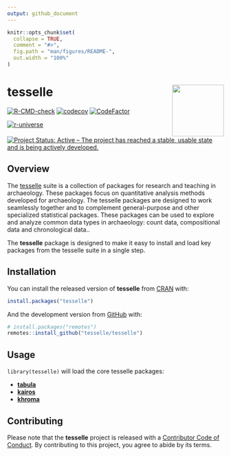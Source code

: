 ```yaml
---
output: github_document
---
```


<!-- README.md is generated from README.Rmd. Please edit that file -->

```r
knitr::opts_chunk$set(
  collapse = TRUE,
  comment = "#>",
  fig.path = "man/figures/README-",
  out.width = "100%"
)
```

# tesselle <img width=120px src="man/figures/logo.png" align="right" />

<!-- badges: start -->
[![R-CMD-check](https://github.com/tesselle/tesselle/workflows/R-CMD-check/badge.svg)](https://github.com/tesselle/tesselle/actions)
[![codecov](https://codecov.io/gh/tesselle/tesselle/branch/master/graph/badge.svg)](https://codecov.io/gh/tesselle/tesselle)
[![CodeFactor](https://www.codefactor.io/repository/github/tesselle/tesselle/badge/master)](https://www.codefactor.io/repository/github/tesselle/tesselle/overview/master)

[![r-universe](https://tesselle.r-universe.dev/badges/tesselle)](https://tesselle.r-universe.dev)

[![Project Status: Active – The project has reached a stable, usable state and is being actively developed.](https://www.repostatus.org/badges/latest/active.svg)](https://www.repostatus.org/#active)
<!-- badges: end -->

## Overview

The [tesselle](https://www.tesselle.org/) suite is a collection of packages for research and teaching in archaeology. These packages focus on quantitative analysis methods developed for archaeology. The tesselle packages are designed to work seamlessly together and to complement general-purpose and other specialized statistical packages. These packages can be used to explore and analyze common data types in archaeology: count data, compositional data and chronological data..

The **tesselle** package is designed to make it easy to install and load key packages from the tesselle suite in a single step. 

## Installation

You can install the released version of **tesselle** from [CRAN](https://CRAN.R-project.org) with:

```r
install.packages("tesselle")
```

And the development version from [GitHub](https://github.com/) with:

```r
# install.packages("remotes")
remotes::install_github("tesselle/tesselle")
```

## Usage

`library(tesselle)` will load the core tesselle packages:

* [**tabula**](https://packages.tesselle.org/tabula)
* [**kairos**](https://packages.tesselle.org/kairos)
* [**khroma**](https://packages.tesselle.org/khroma)

## Contributing

Please note that the **tesselle** project is released with a [Contributor Code of Conduct](https://www.tesselle.org/conduct.html). By contributing to this project, you agree to abide by its terms.
